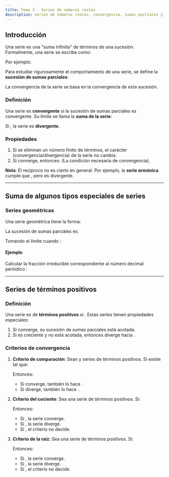 ```yaml
---
title: Tema 3 - Series de números reales
description: Series de números reales, convergencia, sumas parciales y tipos especiales.
---
```



## Introducción
Una serie es una "suma infinita" de términos de una sucesión. Formalmente, una serie se escribe como:

<Latex formula="\sum_{n=1}^{\infty} a_n = a_1 + a_2 + a_3 + \dots" display={true} />

Por ejemplo:

<Latex formula="\sum_{n=1}^{\infty} \left(\frac{1}{2}\right)^n = \frac{1}{2} + \frac{1}{4} + \frac{1}{8} + \dots = 1" display={true} />

Para estudiar rigurosamente el comportamiento de una serie, se define la **sucesión de sumas parciales**:

<Latex formula="s_n = \sum_{k=1}^n a_k = a_1 + a_2 + \dots + a_n" display={true} />

La convergencia de la serie se basa en la convergencia de esta sucesión.

### Definición
Una serie <Latex formula="\sum a_n" /> es **convergente** si la sucesión de sumas parciales <Latex formula="\{s_n\}" /> es convergente. Su límite se llama la **suma de la serie**:

<Latex formula="\sum_{n=1}^\infty a_n = \lim_{n \to \infty} s_n" display={true} />

Si <Latex formula="\{s_n\} \to \pm \infty" />, la serie es **divergente**.

### Propiedades
1. Si se eliminan un número finito de términos, el carácter (convergencia/divergencia) de la serie no cambia.
2. Si <Latex formula="\sum a_n" /> converge, entonces:
   <Latex formula="\lim_{n \to \infty} a_n = 0" />
   (La condición necesaria de convergencia).

**Nota**: El recíproco no es cierto en general. Por ejemplo, la **serie armónica** <Latex formula="\sum \frac{1}{n}" /> cumple que <Latex formula="\lim_{n \to \infty} \frac{1}{n} = 0" />, pero es divergente.

---

## Suma de algunos tipos especiales de series
### Series geométricas
Una serie geométrica tiene la forma:

<Latex formula="\sum_{n=1}^\infty r^n, \; |r| < 1" display={true} />

La sucesión de sumas parciales es:

<Latex formula="s_n = r + r^2 + \dots + r^n = \frac{r(1 - r^n)}{1 - r}, \; |r| < 1" />

Tomando el límite cuando <Latex formula="n \to \infty" />:

<Latex formula="\sum_{n=1}^\infty r^n = \frac{r}{1 - r}, \; |r| < 1" display={true} />

#### Ejemplo
Calcular la fracción irreducible correspondiente al número decimal periódico <Latex formula="0.\overline{9}" />:

<Latex formula="0.\overline{9} = \sum_{n=1}^\infty \frac{9}{10^n} = \frac{9}{10} + \frac{9}{100} + \dots = \frac{9}{1 - \frac{1}{10}} = 1" />

---

## Series de términos positivos
### Definición
Una serie <Latex formula="\sum a_n" /> es de **términos positivos** si <Latex formula="a_n \geq 0, \; \forall n \in \mathbb{N}" />. Estas series tienen propiedades especiales:

1. Si <Latex formula="\sum a_n" /> converge, su sucesión de sumas parciales <Latex formula="\{s_n\}" /> está acotada.
2. Si <Latex formula="\{s_n\}" /> es creciente y no está acotada, entonces <Latex formula="\sum a_n" /> diverge hacia <Latex formula="+\infty" />.

### Criterios de convergencia
1. **Criterio de comparación**: Sean <Latex formula="\sum a_n" /> y <Latex formula="\sum b_n" /> series de términos positivos. Si existe <Latex formula="n_0 \in \mathbb{N}" /> tal que:

   <Latex formula="0 \leq a_n \leq b_n, \; \forall n \geq n_0" />

   Entonces:
   - Si <Latex formula="\sum b_n" /> converge, también lo hace <Latex formula="\sum a_n" />.
   - Si <Latex formula="\sum a_n" /> diverge, también lo hace <Latex formula="\sum b_n" />.

2. **Criterio del cociente**: Sea <Latex formula="\sum a_n" /> una serie de términos positivos. Si:

   <Latex formula="\lim_{n \to \infty} \frac{a_{n+1}}{a_n} = L" />

   Entonces:
   - Si <Latex formula="L < 1" />, la serie converge.
   - Si <Latex formula="L > 1" />, la serie diverge.
   - Si <Latex formula="L = 1" />, el criterio no decide.

3. **Criterio de la raíz**: Sea <Latex formula="\sum a_n" /> una serie de términos positivos. Si:

   <Latex formula="\lim_{n \to \infty} \sqrt[n]{a_n} = L" />

   Entonces:
   - Si <Latex formula="L < 1" />, la serie converge.
   - Si <Latex formula="L > 1" />, la serie diverge.
   - Si <Latex formula="L = 1" />, el criterio no decide.
